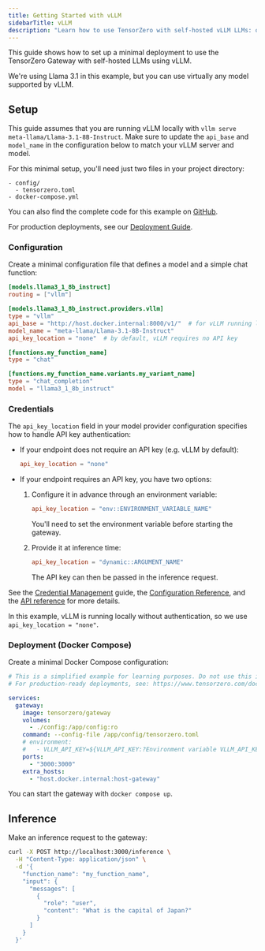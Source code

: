 ```yaml
---
title: Getting Started with vLLM
sidebarTitle: vLLM
description: "Learn how to use TensorZero with self-hosted vLLM LLMs: open-source gateway, observability, optimization, evaluations, and experimentation."
---
```


This guide shows how to set up a minimal deployment to use the TensorZero Gateway with self-hosted LLMs using vLLM.

We're using Llama 3.1 in this example, but you can use virtually any model supported by vLLM.

## Setup

This guide assumes that you are running vLLM locally with `vllm serve meta-llama/Llama-3.1-8B-Instruct`.
Make sure to update the `api_base` and `model_name` in the configuration below to match your vLLM server and model.

For this minimal setup, you'll need just two files in your project directory:

```
- config/
  - tensorzero.toml
- docker-compose.yml
```

<Tip>

You can also find the complete code for this example on [GitHub](https://github.com/tensorzero/tensorzero/tree/main/examples/guides/providers/vllm).

</Tip>

For production deployments, see our [Deployment Guide](/deployment/tensorzero-gateway/).

### Configuration

Create a minimal configuration file that defines a model and a simple chat function:

```toml title="config/tensorzero.toml"
[models.llama3_1_8b_instruct]
routing = ["vllm"]

[models.llama3_1_8b_instruct.providers.vllm]
type = "vllm"
api_base = "http://host.docker.internal:8000/v1/"  # for vLLM running locally on the host
model_name = "meta-llama/Llama-3.1-8B-Instruct"
api_key_location = "none"  # by default, vLLM requires no API key

[functions.my_function_name]
type = "chat"

[functions.my_function_name.variants.my_variant_name]
type = "chat_completion"
model = "llama3_1_8b_instruct"
```

### Credentials

The `api_key_location` field in your model provider configuration specifies how to handle API key authentication:

- If your endpoint does not require an API key (e.g. vLLM by default):

  ```toml
  api_key_location = "none"
  ```

- If your endpoint requires an API key, you have two options:
  1. Configure it in advance through an environment variable:

     ```toml
     api_key_location = "env::ENVIRONMENT_VARIABLE_NAME"
     ```

     You'll need to set the environment variable before starting the gateway.

  2. Provide it at inference time:
     ```toml
     api_key_location = "dynamic::ARGUMENT_NAME"
     ```
     The API key can then be passed in the inference request.

See the [Credential Management](/gateway/guides/credential-management/) guide, the [Configuration Reference](/gateway/configuration-reference/), and the [API reference](/gateway/api-reference/inference/) for more details.

In this example, vLLM is running locally without authentication, so we use `api_key_location = "none"`.

### Deployment (Docker Compose)

Create a minimal Docker Compose configuration:

```yaml title="docker-compose.yml"
# This is a simplified example for learning purposes. Do not use this in production.
# For production-ready deployments, see: https://www.tensorzero.com/docs/gateway/deployment

services:
  gateway:
    image: tensorzero/gateway
    volumes:
      - ./config:/app/config:ro
    command: --config-file /app/config/tensorzero.toml
    # environment:
    #   - VLLM_API_KEY=${VLLM_API_KEY:?Environment variable VLLM_API_KEY must be set.}
    ports:
      - "3000:3000"
    extra_hosts:
      - "host.docker.internal:host-gateway"
```

You can start the gateway with `docker compose up`.

## Inference

Make an inference request to the gateway:

```bash
curl -X POST http://localhost:3000/inference \
  -H "Content-Type: application/json" \
  -d '{
    "function_name": "my_function_name",
    "input": {
      "messages": [
        {
          "role": "user",
          "content": "What is the capital of Japan?"
        }
      ]
    }
  }'
```

